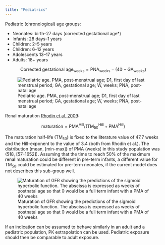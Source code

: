 ```yaml
---
title: "Pediatrics"
---
```


Pediatric (chronological) age groups:

* Neonates: birth–⁠27 days (corrected gestational age*)
* Infants: 28 days–1 years
* Children: 2–5 years
* Children: 6–12 years
* Adolescents 13–⁠17 years
* Adults: 18+ years

$$\text{Corrected gestational age}_\text{weeks} = \text{PNA}_\text{weeks} - (40 - \text{GA}_\text{weeks})$$

![Pediatric age. PMA, post-menstrual age; D1, first day of last menstrual period; GA, gestational age; W, weeks; PNA, post-natal age](pediatric-age.png)

Renal maturation [Rhodin et al. 2009](https://doi.org/10.1007/s00467-008-0997-5):

$$\text{maturation} = \text{PMA}^\text{Hill} / (\text{TM}_{50}^\text{Hill} + \text{PMA}^\text{Hill})$$

The maturation half-life ($\text{TM}_{50}$) is fixed to the literature value of 47.7 weeks and the
Hill-exponent to the value of 3.4 (both from Rhodin et al.).
The distribution (mean, [min-max]) of PMA (weeks) in this study population was (518, [57-1652]).
Assuming that the time to reach 50% of the maximum renal maturation could be different in pre-term infants, a different value for $\text{TM}_{50}$ could be estimated for pre-term neonates, if the current model does not describes this sub-group well.

![Maturation of GFR showing the predictions of the sigmoid hyperbolic function. The abscissa is expressed as weeks of postnatal age so that 0 would be a full term infant with a PMA of 40 weeks](pediatric-gfr.png)

If an indication can be assumed to behave similarly in an adult and a pediatric population, PK extrapolation can be used.
Pediatric exposure should then be comparable to adult exposure.
